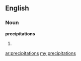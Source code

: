 ==English==

===Noun===
'''precipitations'''

# {{plural of|[[precipitation]]}}

[[ar:precipitations]]
[[my:precipitations]]